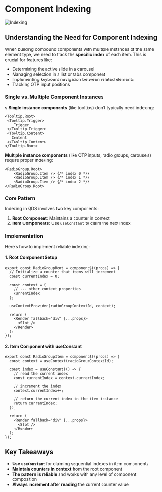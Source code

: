 
# Component Indexing

<Image src={indexing} alt="Indexing" />

## Understanding the Need for Component Indexing

When building compound components with multiple instances of the same element type, we need to track the **specific index** of each item. This is crucial for features like:

- Determining the active slide in a carousel
- Managing selection in a list or tabs component  
- Implementing keyboard navigation between related elements
- Tracking OTP input positions

### Single vs. Multiple Component Instances
s
**Single instance components** (like tooltips) don't typically need indexing:

```tsx
<Tooltip.Root>
 <Tooltip.Trigger>
    Trigger
 </Tooltip.Trigger>
 <Tooltip.Content>
   Content
 </Tooltip.Content>
</Tooltip.Root>
```

**Multiple instance components** (like OTP inputs, radio groups, carousels) require proper indexing:

```tsx
<RadioGroup.Root>
    <RadioGroup.Item /> {/* index 0 */}
    <RadioGroup.Item /> {/* index 1 */}
    <RadioGroup.Item /> {/* index 2 */}
</RadioGroup.Root>
```

### Core Pattern

Indexing in QDS involves two key components:

1. **Root Component**: Maintains a counter in context
2. **Item Components**: Use `useConstant` to claim the next index

### Implementation

Here's how to implement reliable indexing:

#### 1. Root Component Setup

```tsx
export const RadioGroupRoot = component$((props) => {
  // Initialize a counter that items will increment
  const currentIndex = 0;
  
  const context = {
    // ... other context properties
    currentIndex
  };

  useContextProvider(radioGroupContextId, context);

  return (
    <Render fallback="div" {...props}>
      <Slot />
    </Render>
  );
});
```

#### 2. Item Component with useConstant

```tsx
export const RadioGroupItem = component$((props) => {
  const context = useContext(radioGroupContextId);

  const index = useConstant(() => {
    // read the current index
    const currentIndex = context.currentIndex;

    // increment the index
    context.currentIndex++;

    // return the current index in the item instance
    return currentIndex;
  });

  return (
    <Render fallback="div" {...props}>
      <Slot />
    </Render>
  );
});
```

## Key Takeaways

- **Use `useConstant`** for claiming sequential indexes in item components
- **Maintain counters in context** from the root component
- **The pattern is reliable** and works with any level of component composition
- **Always increment after reading** the current counter value